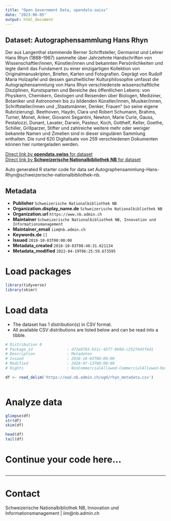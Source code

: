 ```yaml
---
title: "Open Government Data, opendata.swiss"
date: "2023-06-05"
output: html_document
---
```


## Dataset: Autographensammlung Hans Rhyn

Der aus Langenthal stammende Berner Schriftsteller, Germanist und Lehrer Hans Rhyn (1888–1967) sammelte über Jahrzehnte Handschriften von Wissenschaftler/innen, Künstler/innen und bekannten Persönlichkeiten und legte damit das Fundament zu einer einzigartigen Kollektion von Originalmanuskripten, Briefen, Karten und Fotografien.
Geprägt von Rudolf Maria Holzapfel und dessen ganzheitlicher Kulturphilosophie umfasst die Autographensammlung von Hans Rhyn verschiedenste wissenschaftliche Disziplinen, Kunstsparten und Bereiche des öffentlichen Lebens: von Physikern, Chemikern, Geologen und Reisenden über Biologen, Mediziner, Botaniker und Astronomen bis zu bildenden Künstler/innen, Musiker/innen, Schriftsteller/innen und „Staatsmänner, Denker, Frauen“ (so seine eigene Rubrizierung). Beethoven, Haydn, Clara und Robert Schumann, Brahms, Turner, Monet, Anker, Giovanni Segantini, Newton, Marie Curie, Gauss, Pestalozzi, Dunant, Lavater, Darwin, Pasteur, Koch, Gotthelf, Keller, Goethe, Schiller, Grillparzer, Stifter und zahlreiche weitere mehr oder weniger bekannte Namen und Zimelien sind in dieser singulären Sammlung enthalten. Die rund 620 Digitalisate von 259 verschiedenen Dokumenten können hier runtergeladen werden.

[Direct link by **opendata.swiss** for dataset](https://opendata.swiss/de/dataset/autographensammlung-hans-rhyn)<br>
[Direct link by **Schweizerische Nationalbibliothek NB** for dataset](https://nbn-resolving.org/urn:nbn:ch:bel-90852)

Auto generated R starter code for data set Autographensammlung-Hans-Rhyn@schweizerische-nationalbibliothek-nb.

## Metadata

- **Publisher** `Schweizerische Nationalbibliothek NB`
- **Organization.display_name.de** `Schweizerische Nationalbibliothek NB`
- **Organization.url** `https://www.nb.admin.ch`
- **Maintainer** `Schweizerische Nationalbibliothek NB, Innovation und Informationsmanagement`
- **Maintainer_email** `iim@nb.admin.ch`
- **Keywords.de** `[]`
- **Issued** `2018-10-03T00:00:00`
- **Metadata_created** `2018-10-03T08:48:31.621134`
- **Metadata_modified** `2022-04-19T06:25:59.673595`


# Load packages

```r

library(tidyverse)
library(skimr)

```

# Load data

-   The dataset has 1 distribution(s) in CSV format.
-   All available CSV distributions are listed below and can be read into a tibble.

```r

# Distribution 0
# Package_id               : d72e8765-b51c-45f7-860d-c2527445f4d1
# Description              : Metadaten
# Issued                   : 2018-10-03T00:00:00
# Modified                 : 2020-07-13T00:00:00
# Rights                   : NonCommercialAllowed-CommercialAllowed-ReferenceNotRequired

df <- read_delim('https://ead.nb.admin.ch/ogd/rhyn_metadata.csv')



```

# Analyze data

```r

glimpse(df)
str(df)
skim(df)

head(df)
tail(df)

```

# Continue your code here...

```r

```

------------------------------------------------------------------------

# Contact

Schweizerische Nationalbibliothek NB, Innovation und Informationsmanagement | iim@nb.admin.ch
